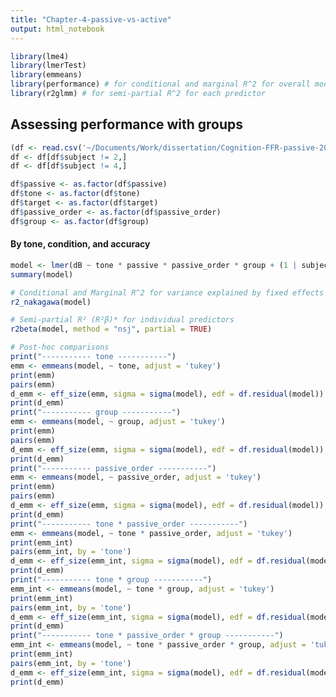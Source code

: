 ```yaml
---
title: "Chapter-4-passive-vs-active"
output: html_notebook
---
```

```r
library(lme4)
library(lmerTest)
library(emmeans)
library(performance) # for conditional and marginal R^2 for overall model
library(r2glmm) # for semi-partial R^2 for each predictor
```

## Assessing performance with groups

```r
(df <- read.csv('~/Documents/Work/dissertation/Cognition-FFR-passive-2025/analysis/power-f0-with-groups.csv'))
df <- df[df$subject != 2,]
df <- df[df$subject != 4,]
```

```r
df$passive <- as.factor(df$passive)
df$tone <- as.factor(df$tone)
df$target <- as.factor(df$target)
df$passive_order <- as.factor(df$passive_order)
df$group <- as.factor(df$group)
```

#### By tone, condition, and accuracy

```r
model <- lmer(dB ~ tone * passive * passive_order * group + (1 | subject), data = df)
summary(model)
```

```r
# Conditional and Marginal R^2 for variance explained by fixed effects and random effects, and fixed effects alone
r2_nakagawa(model)

# Semi-partial R² (R²β)* for individual predictors
r2beta(model, method = "nsj", partial = TRUE)
```

```r
# Post-hoc comparisons
print("----------- tone -----------")
emm <- emmeans(model, ~ tone, adjust = 'tukey')
print(emm)
pairs(emm)
d_emm <- eff_size(emm, sigma = sigma(model), edf = df.residual(model))
print(d_emm)
print("----------- group -----------")
emm <- emmeans(model, ~ group, adjust = 'tukey')
print(emm)
pairs(emm)
d_emm <- eff_size(emm, sigma = sigma(model), edf = df.residual(model))
print(d_emm)
print("----------- passive_order -----------")
emm <- emmeans(model, ~ passive_order, adjust = 'tukey')
print(emm)
pairs(emm)
d_emm <- eff_size(emm, sigma = sigma(model), edf = df.residual(model))
print(d_emm)
print("----------- tone * passive_order -----------")
emm <- emmeans(model, ~ tone * passive_order, adjust = 'tukey')
print(emm_int)
pairs(emm_int, by = 'tone')
d_emm <- eff_size(emm_int, sigma = sigma(model), edf = df.residual(model))
print(d_emm)
print("----------- tone * group -----------")
emm_int <- emmeans(model, ~ tone * group, adjust = 'tukey')
print(emm_int)
pairs(emm_int, by = 'tone')
d_emm <- eff_size(emm_int, sigma = sigma(model), edf = df.residual(model))
print(d_emm)
print("----------- tone * passive_order * group -----------")
emm_int <- emmeans(model, ~ tone * passive_order * group, adjust = 'tukey')
print(emm_int)
pairs(emm_int, by = 'tone')
d_emm <- eff_size(emm_int, sigma = sigma(model), edf = df.residual(model))
print(d_emm)
```